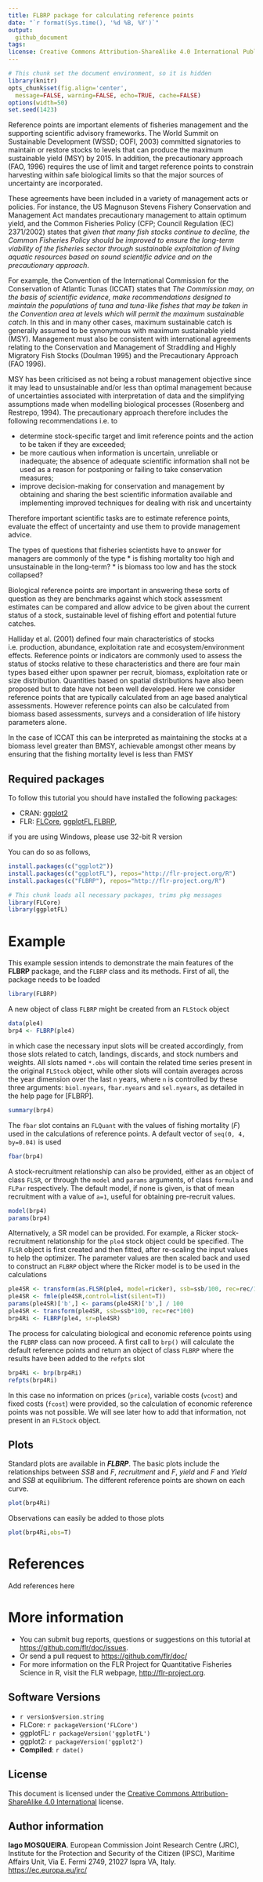 ---
title: FLBRP package for calculating reference points
date: "`r format(Sys.time(), '%d %B, %Y')`"
output:
  github_document
tags:
license: Creative Commons Attribution-ShareAlike 4.0 International Public License
---
 
```{r, ini, echo=FALSE, results='hide', message=FALSE}
# This chunk set the document environment, so it is hidden
library(knitr)
opts_chunk$set(fig.align='center',
  message=FALSE, warning=FALSE, echo=TRUE, cache=FALSE)
options(width=50)
set.seed(1423)
```

Reference points are important elements of fisheries management and the supporting scientific advisory frameworks. The World Summit on Sustainable Development (WSSD; COFI, 2003) committed signatories to maintain or restore stocks to levels that can produce the maximum sustainable yield (MSY) by 2015. In addition, the precautionary approach (FAO, 1996) requires the use of limit and target reference points to constrain harvesting within safe biological limits so that the major sources of uncertainty are incorporated. 

These agreements have been included in a variety of management acts or policies. For instance, the US Magnuson Stevens Fishery Conservation and Management Act mandates precautionary management to attain optimum yield, and the Common Fisheries Policy (CFP; Council Regulation (EC) 2371/2002) states that *given that many fish stocks continue to decline, the Common Fisheries Policy should be improved to ensure the long-term viability of the fisheries sector through sustainable exploitation of living aquatic resources based on sound scientific advice and on the precautionary approach*. 

For example, the Convention of the International Commission for the Conservation of Atlantic Tunas (ICCAT) states that *The Commission may, on the basis of scientific evidence, make recommendations designed to maintain the populations of tuna and tuna-like fishes that may be taken in the Convention area at levels which will permit the maximum sustainable catch*. In this and in many other cases, maximum sustainable catch is generally assumed to be synonymous with maximum sustainable yield (MSY). Management must also be consistent with international agreements relating to the Conservation and Management of Straddling and Highly Migratory Fish Stocks (Doulman 1995) and the Precautionary Approach (FAO 1996). 

MSY has been criticised as not being a robust management objective since it may lead to unsustainable and/or less than optimal management because of uncertainties associated with interpretation of data and the simplifying assumptions made when modelling biological processes (Rosenberg and Restrepo, 1994). The precautionary approach therefore includes the following recommendations i.e. to

* determine stock-specific target and limit reference points and the action to be taken if they are exceeded; 
* be more cautious when information is uncertain, unreliable or inadequate; the absence of adequate scientific information shall not be used as a reason for postponing or failing to take conservation measures;
* improve decision-making for conservation and management by obtaining and sharing the best scientific information available and implementing improved techniques for dealing with risk and uncertainty


Therefore important scientific tasks are to estimate reference points, evaluate the effect of uncertainty and use them to provide management advice.

The types of questions that fisheries scientists have to answer for managers are commonly of the type
* is fishing mortality too high and unsustainable in the long-term? 
* is biomass too low and has the stock collapsed? 

Biological reference points are important in answering these sorts of question as they are benchmarks against which stock assessment estimates can be compared and allow advice to be given about the current status of a stock, sustainable level of fishing effort and potential future catches. 

Halliday et al. (2001) defined four main characteristics of stocks i.e. production, abundance, exploitation rate and ecosystem/environment effects. Reference points or indicators are commonly used to assess the status of stocks relative to these characteristics and there are four main types based either upon spawner per recruit, biomass, exploitation rate or size distribution. Quantities based on spatial distributions have also been proposed but to date have not been well developed. Here we consider reference points that are typically calculated from an age based analytical assessments. However reference points can also be calculated from biomass based assessments, surveys and a consideration of life history parameters alone. 

In the case of ICCAT this can be interpreted as maintaining the stocks at a biomass level greater than BMSY, achievable amongst other means by ensuring that the fishing mortality level is less than FMSY

## Required packages

To follow this tutorial you should have installed the following packages:

- CRAN: [ggplot2](https://cran.r-project.org/web/packages/ggplot2/index.html)
- FLR: [FLCore](http://www.flr-project.org/FLCore/), [ggplotFL](http://www.flr-project.org/ggplotFL/),[FLBRP](http://www.flr-project.org/FLBRP/),

if you are using Windows, please use 32-bit R version

You can do so as follows,

```{r, eval=FALSE}
install.packages(c("ggplot2"))
install.packages(c("ggplotFL"), repos="http://flr-project.org/R")
install.packages(c("FLBRP"), repos="http://flr-project.org/R")

```

```{r, pkgs}
# This chunk loads all necessary packages, trims pkg messages
library(FLCore)
library(ggplotFL)
```

# Example

This example session intends to demonstrate the main features of the **FLBRP** package, and the `FLBRP` class and its methods. First of all, the package needs to be loaded


```{r }
library(FLBRP)
```


A new object of class `FLBRP` might be created from an `FLStock` object

```{r}
data(ple4)
brp4 <- FLBRP(ple4)

```

in which case the necessary input slots will be created accordingly, from those slots related to catch, landings, discards, and stock numbers and weights. All slots named `*.obs` will contain the related time series present in the original `FLStock` object, while other slots will contain averages across the year dimension over the last `n` years, where `n` is controlled by these three arguments: `biol.nyears`, `fbar.nyears` and `sel.nyears`, as detailed in the help page for [FLBRP].

```{r}
summary(brp4)
```

The `fbar` slot contains an `FLQuant` with the values of fishing mortality (*F*) used in the calculations of reference points. A default vector of `seq(0, 4, by=0.04)` is used

```{r}
fbar(brp4)
```

A stock-recruitment relationship can also be provided, either as an object of class `FLSR`, or through the  `model` and `params` arguments, of class `formula` and `FLPar` respectively. The default model, if none is given, is that of mean recruitment with a value of `a=1`, useful for obtaining pre-recruit values.

```{r}
model(brp4)
params(brp4)
```

Alternatively, a SR model can be provided. For example, a Ricker stock-recruitment relationship for the `ple4` stock object could be specified. The `FLSR` object is first created and then fitted, after re-scaling the input values to help the optimizer. The parameter values are then scaled back and used to construct an `FLBRP` object where the Ricker model is to be used in the calculations

```{r}
ple4SR <- transform(as.FLSR(ple4, model=ricker), ssb=ssb/100, rec=rec/100)
ple4SR <- fmle(ple4SR,control=list(silent=T))
params(ple4SR)['b',] <- params(ple4SR)['b',] / 100
ple4SR <- transform(ple4SR, ssb=ssb*100, rec=rec*100)
brp4Ri <- FLBRP(ple4, sr=ple4SR)

```

The process for calculating biological and economic reference points using the `FLBRP` class can now proceed. A first call to `brp()` will calculate the default reference points and return an object of class `FLBRP` where the results have been added to the `refpts` slot


```{r} 
brp4Ri <- brp(brp4Ri)
refpts(brp4Ri)

``` 

In this case no information on prices (`price`), variable costs (`vcost`) and fixed costs (`fcost`) were provided, so the calculation of economic reference points was not possible. We will see later how to add that information, not present in an `FLStock` object.

## Plots

Standard plots are available in ___FLBRP___. The basic plots include the relationships between *SSB* and *F*, *recruitment* and *F*, *yield* and *F* and *Yield* and *SSB* at equilibrium. The different reference points are shown on each curve.  
```{r}
plot(brp4Ri)
```

Observations can easily be added to those plots
```{r}
plot(brp4Ri,obs=T)
```


# References

Add references here


# More information

* You can submit bug reports, questions or suggestions on this tutorial at <https://github.com/flr/doc/issues>.
* Or send a pull request to <https://github.com/flr/doc/>
* For more information on the FLR Project for Quantitative Fisheries Science in R, visit the FLR webpage, <http://flr-project.org>.

## Software Versions

* `r version$version.string`
* FLCore: `r packageVersion('FLCore')`
* ggplotFL: `r packageVersion('ggplotFL')`
* ggplot2: `r packageVersion('ggplot2')`
* **Compiled**: `r date()`

## License

This document is licensed under the [Creative Commons Attribution-ShareAlike 4.0 International](https://creativecommons.org/licenses/by-sa/4.0) license.

## Author information

**Iago MOSQUEIRA**. European Commission Joint Research Centre (JRC), Institute for the Protection and Security of the Citizen (IPSC), Maritime Affairs Unit, Via E. Fermi 2749, 21027 Ispra VA, Italy. <https://ec.europa.eu/jrc/>
